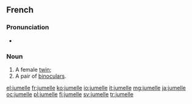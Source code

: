 ==French==

===Pronunciation===
* {{audio|Fr-jumelle.ogg|audio|lang=fr}}

===Noun===
{{fr-noun|f}}

# A female [[twin]]; {{feminine of|jumeau|lang=fr}}
# A pair of [[binoculars]].

[[el:jumelle]]
[[fr:jumelle]]
[[ko:jumelle]]
[[io:jumelle]]
[[it:jumelle]]
[[mg:jumelle]]
[[ja:jumelle]]
[[oc:jumelle]]
[[pl:jumelle]]
[[fi:jumelle]]
[[sv:jumelle]]
[[tr:jumelle]]